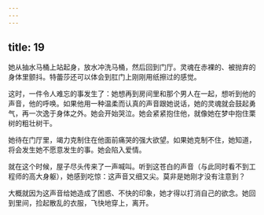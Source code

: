 ```yaml
---
---
---
```

title: 19
---




她从抽水马桶上站起身，放水冲洗马桶，然后回到门厅。灵魂在赤裸的、被抛弃的身体里颤抖。特蕾莎还可以体会到肛门上刚刚用纸擦过的感觉。

这时，一件令人难忘的事发生了：她想再到房间里和那个男人在一起，想听到他的声音，他的呼唤。如果他用一种温柔而认真的声音跟她说话，她的灵魂就会鼓起勇气，再一次逸于身体之外。她会开始哭泣。她会紧紧抱住他，就像她在梦中抱住栗树的粗壮树干。

她待在门厅里，竭力克制住在他面前痛哭的强大欲望。如果她克制不住，她知道，将会发生她不愿意发生的事。她会陷入爱情。

就在这个时候，屋子尽头传来了一声喊叫。听到这苍白的声音（与此同时看不到工程师的高大身躯），她感到吃惊：这声音又细又尖。莫非是她刚才没有注意到？

大概就因为这声音给她造成了困惑、不快的印象，她才得以打消自己的欲念。她回到里间，捡起散乱的衣服，飞快地穿上，离开。